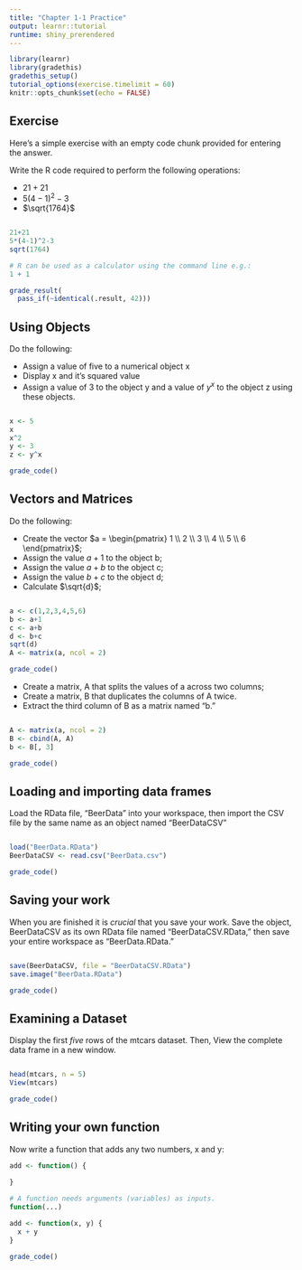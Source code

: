 ```yaml
---
title: "Chapter 1-1 Practice"
output: learnr::tutorial
runtime: shiny_prerendered
---
```


```r
library(learnr)
library(gradethis)
gradethis_setup()
tutorial_options(exercise.timelimit = 60)
knitr::opts_chunk$set(echo = FALSE)
```

## Exercise

Here's a simple exercise with an empty code chunk provided for entering the answer.

Write the R code required to perform the following operations:

- $21 + 21$
- $5(4-1)^2-3$
- $\sqrt{1764}$

```r

```

```r
21+21
5*(4-1)^2-3
sqrt(1764)
```

```r
# R can be used as a calculator using the command line e.g.:
1 + 1
```

```r
grade_result(
  pass_if(~identical(.result, 42))) 
```

## Using Objects

Do the following: 

- Assign a value of five to a numerical object x
- Display x and it's squared value
- Assign a value of 3 to the object y and a value of $y^x$ to the object z using these objects.

```r

```

```r
x <- 5
x
x^2
y <- 3
z <- y^x
```

```r
grade_code() 
```

## Vectors and Matrices

Do the following: 

- Create the vector $a = \begin{pmatrix} 1 \\ 2 \\ 3 \\ 4 \\ 5 \\ 6 \end{pmatrix}$;
- Assign the value $a + 1$ to the object b;
- Assign the value $a + b$ to the object c;
- Assign the value $b + c$ to the object d;
- Calculate $\sqrt{d}$;

```r

```

```r
a <- c(1,2,3,4,5,6)
b <- a+1
c <- a+b
d <- b+c
sqrt(d)
A <- matrix(a, ncol = 2)

```

```r
grade_code() 
```

- Create a matrix, A that splits the values of a across two columns;
- Create a matrix, B that duplicates the columns of A twice. 
- Extract the third column of B as a matrix named "b."

```r

```

```r
A <- matrix(a, ncol = 2)
B <- cbind(A, A)
b <- B[, 3]
```

```r
grade_code() 
```

## Loading and importing data frames

Load the RData file, "BeerData" into your workspace, then import the CSV file by the same name as an object named "BeerDataCSV"

```r

```

```r
load("BeerData.RData")
BeerDataCSV <- read.csv("BeerData.csv")
```

```r
grade_code() 
```

## Saving your work

When you are finished it is *crucial* that you save your work. Save the object, BeerDataCSV as its own RData file named "BeerDataCSV.RData," then save your entire workspace as "BeerData.RData."

```r

```

```r
save(BeerDataCSV, file = "BeerDataCSV.RData")
save.image("BeerData.RData")
```

```r
grade_code() 
```

## Examining a Dataset
 
Display the first *five* rows of the mtcars dataset. Then, View the complete data frame in a new window.

```r

```

```r
head(mtcars, n = 5)
View(mtcars)
```

```r
grade_code() 
```

## Writing your own function 

Now write a function that adds any two numbers, x and y:

```r
add <- function() {
  
}
```

```r
# A function needs arguments (variables) as inputs.
function(...)
```


```r
add <- function(x, y) {
  x + y
}
```

```r
grade_code() 
```

